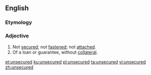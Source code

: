 ==English==

===Etymology===
{{prefix|un|secured|lang=en}}

===Adjective===
{{en-adj|-}}
# Not [[secured]]; not [[fastened]]; not [[attached]].
# Of a loan or guarantee, without [[collateral]].

[[et:unsecured]]
[[ku:unsecured]]
[[pl:unsecured]]
[[ta:unsecured]]
[[vi:unsecured]]
[[zh:unsecured]]